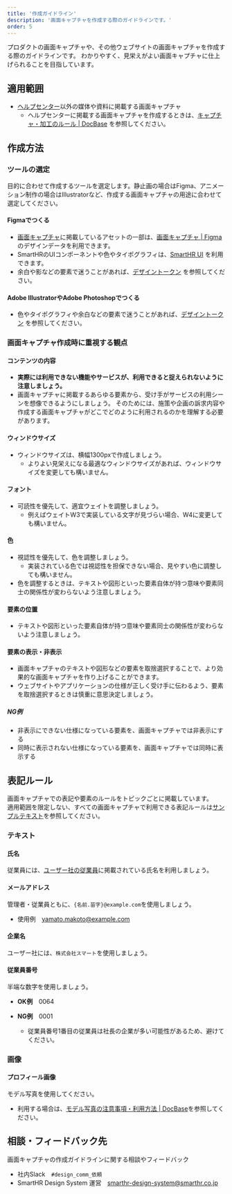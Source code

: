 ```yaml
---
title: '作成ガイドライン'
description: '画面キャプチャを作成する際のガイドラインです。'
order: 5
---
```



プロダクトの画面キャプチャや、その他ウェブサイトの画面キャプチャを作成する際のガイドラインです。
わかりやすく、見栄えがよい画面キャプチャに仕上げられることを目指しています。

## 適用範囲
- [ヘルプセンター](https://support.smarthr.jp/ja/)以外の媒体や資料に掲載する画面キャプチャ  
    - ヘルプセンターに掲載する画面キャプチャを作成するときは、[キャプチャ・加工のルール | DocBase](https://smarthr-inc.docbase.io/posts/1836257) を参照してください。

## 作成方法
### ツールの選定
目的に合わせて作成するツールを選定します。静止画の場合はFigma、アニメーション制作の場合はIllustratorなど、作成する画面キャプチャの用途に合わせて選定してください。
#### Figmaでつくる
- [画面キャプチャ](https://smarthr.design/communication/capture/)に掲載しているアセットの一部は、[画面キャプチャ | Figma](https://www.figma.com/file/rQRf0ysE4Lk7tZcd2aS4rG/%E7%94%BB%E9%9D%A2%E3%82%AD%E3%83%A3%E3%83%97%E3%83%81%E3%83%A3?type=design&node-id=0%3A1&mode=design&t=LQq1M5xNr2Crd6qN-1) のデザインデータを利用できます。
- SmartHRのUIコンポーネントや色やタイポグラフィは、[SmartHR UI](https://smarthr.design/products/design-process/design-data/design-guide/#h3-0) を利用できます。
- 余白や影などの要素で迷うことがあれば、[デザイントークン](https://smarthr.design/products/design-tokens/) を参照してください。


#### Adobe IllustratorやAdobe Photoshopでつくる
- 色やタイポグラフィや余白などの要素で迷うことがあれば、[デザイントークン](https://smarthr.design/products/design-tokens/) を参照してください。


### 画面キャプチャ作成時に重視する観点

#### コンテンツの内容
- **実際には利用できない機能やサービスが、利用できると捉えられないように注意しましょう。**
- 画面キャプチャに掲載するあらゆる要素から、受け手がサービスの利用シーンを想像できるようにしましょう。
そのためには、施策や企画の訴求内容や作成する画面キャプチャがどこでどのように利用されるのかを理解する必要があります。


#### ウィンドウサイズ
- ウィンドウサイズは、横幅1300pxで作成しましょう。
    - よりよい見栄えになる最適なウィンドウサイズがあれば、ウィンドウサイズを変更しても構いません。
#### フォント
- 可読性を優先して、適宜ウェイトを調整しましょう。
    - 例えばウェイトW3で実装している文字が見づらい場合、W4に変更しても構いません。

#### 色
- 視認性を優先して、色を調整しましょう。
    - 実装されている色では視認性を担保できない場合、見やすい色に調整しても構いません。
- 色を調整するときは、テキストや図形といった要素自体が持つ意味や要素同士の関係性が変わらないよう注意しましょう。

#### 要素の位置
- テキストや図形といった要素自体が持つ意味や要素同士の関係性が変わらないよう注意しましょう。

#### 要素の表示・非表示
- 画面キャプチャのテキストや図形などの要素を取捨選択することで、より効果的な画面キャプチャを作り上げることができます。
- ウェブサイトやアプリケーションの仕様が正しく受け手に伝わるよう、要素を取捨選択するときは慎重に意思決定しましょう。

##### NG例
- 非表示にできない仕様になっている要素を、画面キャプチャでは非表示にする
- 同時に表示されない仕様になっている要素を、画面キャプチャでは同時に表示する


## 表記ルール
画面キャプチャでの表記や要素のルールをトピックごとに掲載しています。  
適用範囲を限定しない、すべての画面キャプチャで利用できる表記ルールは[サンプルテキスト](https://smarthr.design/communication/sample/text/)を参照してください。

### テキスト
#### 氏名
従業員には、[ユーザー社の従業員](https://smarthr.design/basics/illustration/user-co-other/)に掲載されている氏名を利用しましょう。

#### メールアドレス
管理者・従業員ともに、`{名前.苗字}@example.com`を使用しましょう。  
- 使用例　yamato.makoto@example.com

#### 企業名
ユーザー社には、`株式会社スマート`を使用しましょう。


#### 従業員番号
半端な数字を使用しましょう。

- **OK例**　0064

- **NG例**　0001  
    - 従業員番号1番目の従業員は社長の企業が多い可能性があるため、避けてください。


### 画像
#### プロフィール画像
モデル写真を使用してください。
- 利用する場合は、[モデル写真の注意事項・利用方法 | DocBase](https://smarthr-inc.docbase.io/posts/1933926)を参照してください。



## 相談・フィードバック先
画面キャプチャの作成ガイドラインに関する相談やフィードバック  
- 社内Slack　`#design_comm_依頼`
- SmartHR Design System 運営　smarthr-design-system@smarthr.co.jp  